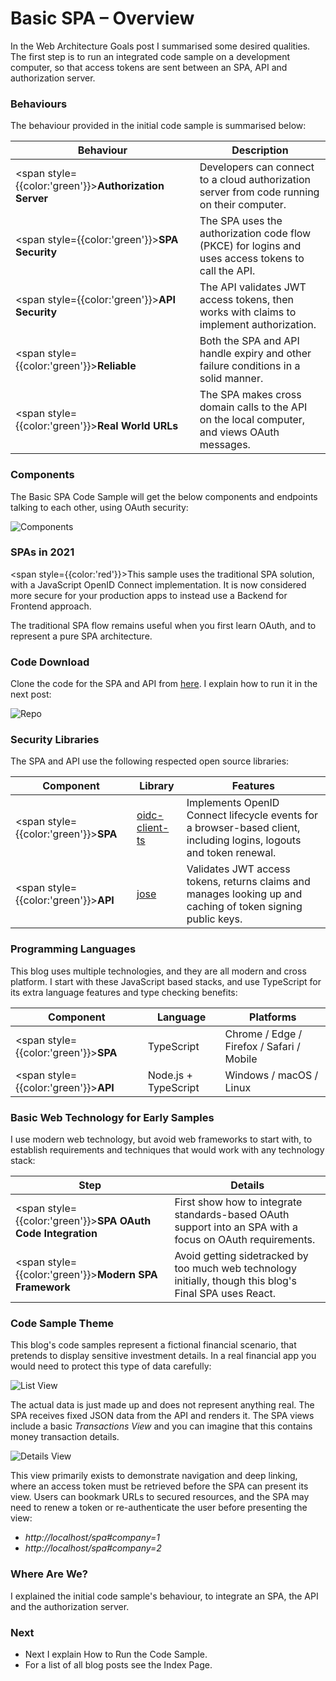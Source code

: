 # Basic SPA – Overview

In the <Link href='/posts/web-architecture-goals'>Web Architecture Goals</Link> post I summarised some desired qualities. The first step is to run an integrated code sample on a development computer, so that access tokens are sent between an SPA, API and authorization server.

### Behaviours

The behaviour provided in the initial code sample is summarised below:

| Behaviour | Description |
| --------- | ----------- |
| <span style={{color:'green'}}>**Authorization Server**</span> | Developers can connect to a cloud authorization server from code running on their computer. |
| <span style={{color:'green'}}>**SPA Security**</span> | The SPA uses the authorization code flow (PKCE) for logins and uses access tokens to call the API. |
| <span style={{color:'green'}}>**API Security**</span> | The API validates JWT access tokens, then works with claims to implement authorization. |
| <span style={{color:'green'}}>**Reliable**</span> | Both the SPA and API handle expiry and other failure conditions in a solid manner. |
| <span style={{color:'green'}}>**Real World URLs**</span> | The SPA makes cross domain calls to the API on the local computer, and views OAuth messages. |

### Components

The Basic SPA Code Sample will get the below components and endpoints talking to each other, using OAuth security:

![Components](/images/20/components.jpg)

### SPAs in 2021

<span style={{color:'red'}}>This sample uses the traditional SPA solution, with a JavaScript OpenID Connect implementation. It is now considered more secure for your production apps to instead use a <Link href='/posts/spa-back-end-for-front-end'>Backend for Frontend</Link> approach.</span>

The traditional SPA flow remains useful when you first learn OAuth, and to represent a pure SPA architecture.

### Code Download

Clone the code for the SPA and API from [here](https://github.com/gary-archer/oauth.websample1). I explain how to run it in the next post:

![Repo](/images/20/repo.jpg)

### Security Libraries

The SPA and API use the following respected open source libraries:

| Component | Library | Features |
| --------- | ------- | -------- |
| <span style={{color:'green'}}>**SPA**</span> | [oidc-client-ts](https://github.com/authts/oidc-client-ts) | Implements OpenID Connect lifecycle events for a browser-based client, including logins, logouts and token renewal. |
| <span style={{color:'green'}}>**API**</span> | [jose](https://github.com/panva/jose) | Validates JWT access tokens, returns claims and manages looking up and caching of token signing public keys. |

### Programming Languages

This blog uses multiple technologies, and they are all modern and cross platform. I start with these JavaScript based stacks, and use TypeScript for its extra language features and type checking benefits:

| Component | Language | Platforms |
| --------- | -------- | --------- |
| <span style={{color:'green'}}>**SPA**</span> | TypeScript | Chrome / Edge / Firefox / Safari / Mobile |
| <span style={{color:'green'}}>**API**</span> | Node.js + TypeScript | Windows / macOS / Linux |

### Basic Web Technology for Early Samples

I use modern web technology, but avoid web frameworks to start with, to establish requirements and techniques that would work with any technology stack:

| Step | Details |
| ---- | ------- |
| <span style={{color:'green'}}>**SPA OAuth Code Integration**</span> | First show how to integrate standards-based OAuth support into an SPA with a focus on OAuth requirements. |
| <span style={{color:'green'}}>**Modern SPA Framework**</span> | Avoid getting sidetracked by too much web technology initially, though this blog's <Link href="/posts/final-spa-overview">Final SPA</Link> uses React. |

### Code Sample Theme

This blog's code samples represent a fictional financial scenario, that pretends to display sensitive investment details. In a real financial app you would need to protect this type of data carefully:

![List View](/images/20/list-view.jpg)

The actual data is just made up and does not represent anything real. The SPA receives fixed JSON data from the API and renders it. The SPA views include a basic *Transactions View* and you can imagine that this contains money transaction details.

![Details View](/images/20/details-view.jpg)

This view primarily exists to demonstrate navigation and deep linking, where an access token must be retrieved before the SPA can present its view. Users can bookmark URLs to secured resources, and the SPA may need to renew a token or re-authenticate the user before presenting the view:

- *http://localhost/spa#company=1*
- *http://localhost/spa#company=2*

### Where Are We?

I explained the initial code sample's behaviour, to integrate an SPA, the API and the authorization server.

### Next

- Next I explain <Link href='/posts/basicspa-execution'>How to Run the Code Sample</Link>.
- For a list of all blog posts see the <Link href='/posts/index'>Index Page</Link>.